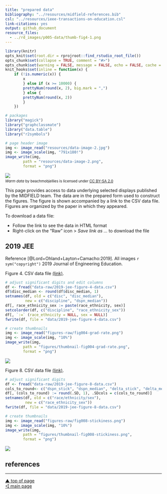 ```yaml
---
title: "prepared data"
bibliography: "../resources/midfield-references.bib"
csl: "../resources/ieee-transactions-on-education.csl"
link-citations: yes
output: github_document
resource_files:
  - ../rd_images/p005-data/thumb-fig4-1.png
---
```



```r
library(knitr)
opts_knit$set(root.dir = rprojroot::find_rstudio_root_file())
opts_chunk$set(collapse = TRUE, comment = "#>")
opts_chunk$set(warning = FALSE, message = FALSE, echo = FALSE, cache = FALSE) 
knit_hooks$set(inline = function(x) {
	if (!is.numeric(x)) { 
		x 
		} else if (x >= 10000) { 
		prettyNum(round(x, 2), big.mark = ",")
		} else {
		prettyNum(round(x, 2))
		}
	})
```

```r
# packages
library("magick")
library("graphclassmate")
library("data.table")
library("r2symbols")
```

```r
# page header image
img <- image_read("resources/data-image-2.jpg")
img <- image_scale(img, "791x180!")
image_write(img,
        path = "resources/data-image-2.png",
        format = "png")
```

![](../resources/data-image-2.png)
<small>
<br>
<i>Warm data</i> by beachmobjellies is licensed under <a href="https://creativecommons.org/licenses/by-sa/2.0/legalcode">CC BY-SA 2.0</a>
<br>
</small>

This page provides access to data underlying selected displays published by the MIDFIELD team. The data are in the prepared form used to construct the figures. The figure is shown accompanied by a link to the CSV data file. Figures are organized by the paper in which they appeared. 

To download a data file: 

- Follow the link to see the data in HTML format 
- Right-click on the "Raw" icon > *Save link as ...* to download the file 

## 2019 JEE

Reference [@Lord+Ohland+Layton+Camacho:2019]. All images `r sym("copyright")` 2019 Journal of Engineering Education. 





Figure 4. CSV data file [(link)](../data/2019-jee-figure-4-data.csv).

```r
# adjust significant digits and edit columns
df <- fread("data-raw/2019-jee-figure-4-data.csv")
df$disc_median <- round(df$disc_median, 1)
setnames(df, old = c("disc", "disc_median"), 
         new = c("discipline", "dspn_median"))
df[, race_ethnicity_sex := paste(race_ethnicity, sex)]
setcolorder(df, c("discipline", "race_ethnicity_sex"))
df[, `:=` (race_ethnicity = NULL, sex = NULL)]
fwrite(df, file = "data/2019-jee-figure-4-data.csv")
```

```r
# create thumbnails
img <- image_read("figures-raw/fig004-grad-rate.png")
img <- image_scale(img, "10%")
image_write(img,
        path = "figures/thumbnail-fig004-grad-rate.png",
        format = "png")
```

![](../figures/thumbnail-fig004-grad-rate.png)






Figure 8. CSV data file [(link)](../data/2019-jee-figure-8-data.csv).

```r
# adjust significant digits 
df <- fread("data-raw/2019-jee-figure-8-data.csv")
cols_to_round<- c("dspn_stick", "dspn_median", "delta_stick", "delta_median")
df[, (cols_to_round) := round(.SD, 1), .SDcols = c(cols_to_round)]
setnames(df, old = c("race/ethnicity/sex"), 
         new = c("race_ethnicity_sex"))
fwrite(df, file = "data/2019-jee-figure-8-data.csv")
```

```r
# create thumbnails
img <- image_read("figures-raw/fig008-stickiness.png")
img <- image_scale(img, "10%")
image_write(img,
        path = "figures/thumbnail-fig008-stickiness.png",
        format = "png")
```

![](../figures/thumbnail-fig008-stickiness.png)
























## references

<div id="refs"></div>



***
<a href="#top">&#9650; top of page</a>    
[&#9665; main page](../README.md)
